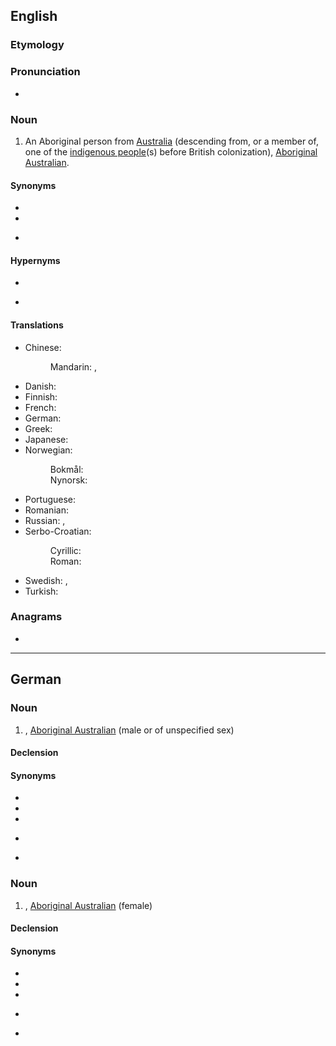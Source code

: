 {{also|aborigine|aborígine|ab origine}}
==English==

===Etymology===
{{back-form|Aborigines|lang=en}}

===Pronunciation===
* {{a|US}} {{IPA|/ˌæb.əˈɹɪdʒ.ə.ni/|/ˌæb.əˈɹɪdʒ.ɪ.ni/|lang=en}}

===Noun===
{{en-noun}}

# An Aboriginal person from [[Australia]] (descending from, or a member of, one of the [[indigenous people]](s) before British colonization), [[Aboriginal Australian]].

====Synonyms====
* {{l|en|Aboriginal}}
* {{l|en|Aboriginal people}}
* {{l|en|Aboriginal Australian}} {{q|neutral term}}

====Hypernyms====
* {{l|en|Australoid}}
* {{l|en|Indigenous Australian}} {{q|person of the Aboriginal and [[Torres Strait Islander]] people of Australia}}

====Translations====
{{trans-top|Aboriginal person from Australia, Aboriginal Australian}}
* Chinese:
*: Mandarin: {{t+|cmn|澳洲原住民|tr=Àozhōu yuánzhùmín|sc=Hani}}, {{t+|cmn|原住民|tr=yuánzhùmín|sc=Hani}}
* Danish: {{t+|da|aboriginer|c}}
* Finnish: {{t+|fi|aborigine}}
* French: {{t+|fr|Aborigène|m|f}}
* German: {{t+|de|Aborigine|m|f}}
* Greek: {{t|el|Αβορίγινας|m}}
* Japanese: {{t|ja|アボリジニ|tr=aborijini|sc=Jpan}}
* Norwegian:
*: Bokmål: {{t+|no|aborigin|m}}
*: Nynorsk: {{t+|no|aborigin|m}}
{{trans-mid}}
* Portuguese: {{t|pt|aborígine|m|f}}
* Romanian: {{t+|ro|aborigen|m}}
* Russian: {{t+|ru|абориге́н|m}}, {{t+|ru|абориге́нка|f}}
* Serbo-Croatian:
*: Cyrillic: {{t|sh|Абориџин|m|sc=Cyrl}}
*: Roman: {{t|sh|Aboridžin|m}}
* Swedish: {{t+|sv|aborigin|c}}, {{t+|sv|aboriginer|c}}
* Turkish: {{t+|tr|Aborjin}}
{{trans-bottom}}

===Anagrams===
* {{anagrams|en|baignoire}}

----

==German==
{{wikipedia|lang=de|Aborigines}}

===Noun===
{{de-noun|m||Aborigines|f=Aborigine}}

# {{l|en|Aborigine}}, [[Aboriginal Australian]] (male or of unspecified sex)

====Declension====
{{de-decl-noun-m|s|s}}

====Synonyms====
* {{l|de|Aboriginemann}}
* {{l|de|Aborigine-Mann}}
* {{l|de|australischer Ureinwohner}}
* {{l|de|Australneger}} {{q|historic term, now racist}}
* {{l|de|Ureinwohner Australiens}}

===Noun===
{{de-noun|f||Aborigines|m=Aborigine}}

# {{l|en|Aborigine}}, [[Aboriginal Australian]] (female)

====Declension====
{{de-decl-noun-f||pl=Aborigines}}

====Synonyms====
* {{l|de|Aboriginefrau}}
* {{l|de|Aborigine-Frau}}
* {{l|de|australische Ureinwohnerin}}
* {{l|de|Australnegerin}} {{q|historic term, now racist}}
* {{l|de|Ureinwohnerin Australiens}}